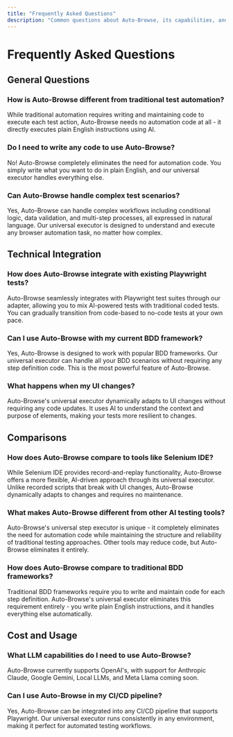 ```yaml
---
title: "Frequently Asked Questions"
description: "Common questions about Auto-Browse, its capabilities, and how it differs from traditional automation approaches."
---
```


# Frequently Asked Questions

## General Questions

### How is Auto-Browse different from traditional test automation?

While traditional automation requires writing and maintaining code to execute each test action, Auto-Browse needs no automation code at all - it directly executes plain English instructions using AI.

### Do I need to write any code to use Auto-Browse?

No! Auto-Browse completely eliminates the need for automation code. You simply write what you want to do in plain English, and our universal executor handles everything else.

### Can Auto-Browse handle complex test scenarios?

Yes, Auto-Browse can handle complex workflows including conditional logic, data validation, and multi-step processes, all expressed in natural language. Our universal executor is designed to understand and execute any browser automation task, no matter how complex.

## Technical Integration

### How does Auto-Browse integrate with existing Playwright tests?

Auto-Browse seamlessly integrates with Playwright test suites through our adapter, allowing you to mix AI-powered tests with traditional coded tests. You can gradually transition from code-based to no-code tests at your own pace.

### Can I use Auto-Browse with my current BDD framework?

Yes, Auto-Browse is designed to work with popular BDD frameworks. Our universal executor can handle all your BDD scenarios without requiring any step definition code. This is the most powerful feature of Auto-Browse.

### What happens when my UI changes?

Auto-Browse's universal executor dynamically adapts to UI changes without requiring any code updates. It uses AI to understand the context and purpose of elements, making your tests more resilient to changes.

## Comparisons

### How does Auto-Browse compare to tools like Selenium IDE?

While Selenium IDE provides record-and-replay functionality, Auto-Browse offers a more flexible, AI-driven approach through its universal executor. Unlike recorded scripts that break with UI changes, Auto-Browse dynamically adapts to changes and requires no maintenance.

### What makes Auto-Browse different from other AI testing tools?

Auto-Browse's universal step executor is unique - it completely eliminates the need for automation code while maintaining the structure and reliability of traditional testing approaches. Other tools may reduce code, but Auto-Browse eliminates it entirely.

### How does Auto-Browse compare to traditional BDD frameworks?

Traditional BDD frameworks require you to write and maintain code for each step definition. Auto-Browse's universal executor eliminates this requirement entirely - you write plain English instructions, and it handles everything else automatically.

## Cost and Usage

### What LLM capabilities do I need to use Auto-Browse?

Auto-Browse currently supports OpenAI's, with support for Anthropic Claude, Google Gemini, Local LLMs, and Meta Llama coming soon.

### Can I use Auto-Browse in my CI/CD pipeline?

Yes, Auto-Browse can be integrated into any CI/CD pipeline that supports Playwright. Our universal executor runs consistently in any environment, making it perfect for automated testing workflows.
